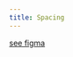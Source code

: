 ```yaml
---
title: Spacing
---
```



<FigmaNode id="spacing" />

[see figma](https://www.figma.com/file/9tNXeY1XbVmfHEVCYYtoal/03---%F0%9F%8E%A8-Branding-guidelines)
